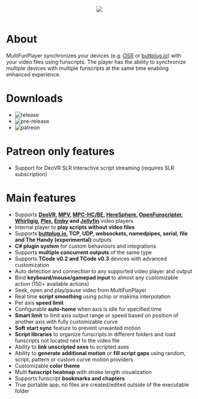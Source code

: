 <div align="center">
    <img src="https://raw.githubusercontent.com/Yoooi0/MultiFunPlayer/master/Assets/screenshot.png"/>
</div>

<br/>

# About

MultiFunPlayer synchronizes your devices (e.g. [OSR](https://www.patreon.com/tempestvr) or [buttplug.io](https://buttplug.io)) with your video files using funscripts. The player has the ability to synchronize multiple devices with multiple funscripts at the same time enabling enhanced experience.

# Downloads

* ![release](https://img.shields.io/github/v/release/Yoooi0/MultiFunPlayer?logo=github&label=latest%20release&labelColor=blue&color=blue&link=https%3A%2F%2Fgithub.com%2FYoooi0%2FMultiFunPlayer%2Freleases%2Flatest)
* ![pre-release](https://img.shields.io/github/actions/workflow/status/Yoooi0/MultiFunPlayer/ci.yml?logo=github&labelColor=green&color=green&label=latest%20pre-release&link=https%3A%2F%2Fgithub.com%2FYoooi0%2FMultiFunPlayer%2Factions)
* ![patreon](https://img.shields.io/badge/patreon%20builds-orange?logo=patreon&link=https%3A%2F%2Fwww.patreon.com%2Fyoooi)

# Patreon only features

* Support for DeoVR SLR Interactive script streaming (requires SLR subscription)

# Main features

* Supports **[DeoVR](https://deovr.com/), [MPV](https://mpv.io/), [MPC-HC/BE](https://github.com/clsid2/mpc-hc), [HereSphere](https://store.steampowered.com/app/1234730/HereSphere/), [OpenFunscripter](https://github.com/OpenFunscripter/OFS), [Whirligig](http://whirligig.xyz/), [Plex](https://plex.tv), [Emby](https://emby.media/) and [Jellyfin](https://jellyfin.org/)** video players
* Internal player to **play scripts without video files** 
* Supports **[buttplug.io](https://buttplug.io), TCP, UDP, websockets, namedpipes, serial, file and The Handy (experimental)** outputs
* **C# plugin system** for custom behaviours and integrations
* Supports **multiple concurrent outputs** of the same type
* Supports **TCode v0.2 and TCode v0.3** devices with advanced customization
* Auto detection and connection to any supported video player and output
* Bind **keyboard/mouse/gamepad input** to almost any customizable action (150+ available actions)
* Seek, open and play/pause video from MultiFunPlayer
* Real time **script smoothing** using pchip or makima interpolation
* Per axis **speed limit**
* Configurable **auto-home** when axis is idle for specified time
* **Smart limit** to limit axis output range or speed based on position of another axis with fully customizable curve
* **Soft start sync** feature to prevent unwanted motion
* **Script libraries** to organize funscripts in different folders and load funscripts not located next to the video file
* Ability to **link unscripted axes** to scripted axes
* Ability to **generate additional motion** or **fill script gaps** using random, script, pattern or custom curve motion providers
* Customizable **color theme**
* Multi **funscript heatmap** with stroke length visualization
* Supports funscript **bookmarks and chapters**
* True portable app, no files are created/edited outside of the executable folder
